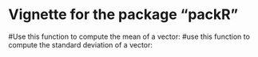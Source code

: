 <!--
%\VignetteEngine{knitr::knitr}
%\VignetteIndexEntry{My First R package}
-->

# Vignette for the package "packR"
#Use this function to compute the mean of a vector:
#use this function to compute the standard deviation of a vector:


